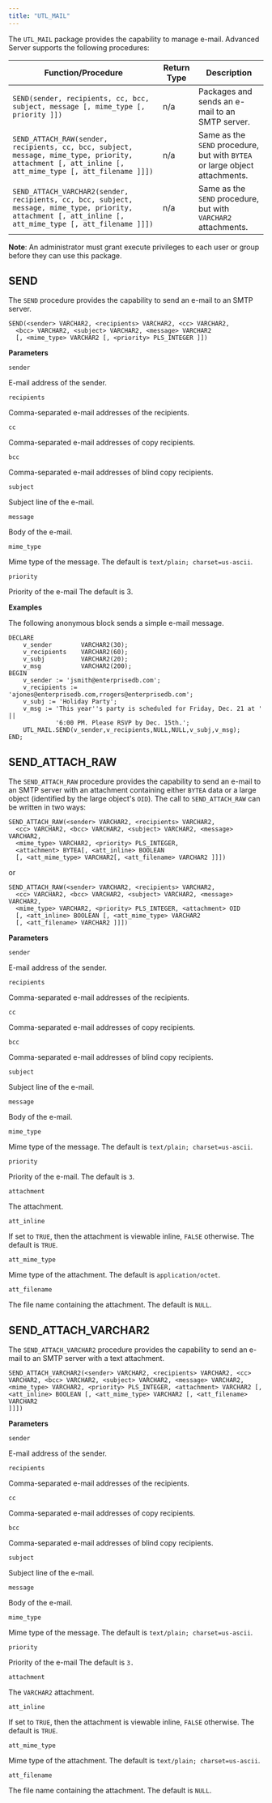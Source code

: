 ```yaml
---
title: "UTL_MAIL"
---
```


The `UTL_MAIL` package provides the capability to manage e-mail. Advanced Server supports the following procedures:

| Function/Procedure                                                                                                                                        | Return Type | Description                                                                 |
| --------------------------------------------------------------------------------------------------------------------------------------------------------- | ----------- | --------------------------------------------------------------------------- |
| `SEND(sender, recipients, cc, bcc, subject, message [, mime_type [, priority ]])`                                                                         | n/a         | Packages and sends an e-mail to an SMTP server.                             |
| `SEND_ATTACH_RAW(sender, recipients, cc, bcc, subject, message, mime_type, priority, attachment [, att_inline [, att_mime_type [, att_filename ]]])`      | n/a         | Same as the `SEND` procedure, but with `BYTEA` or large object attachments. |
| `SEND_ATTACH_VARCHAR2(sender, recipients, cc, bcc, subject, message, mime_type, priority, attachment [, att_inline [, att_mime_type [, att_filename ]]])` | n/a         | Same as the `SEND` procedure, but with `VARCHAR2` attachments.              |

**Note**: An administrator must grant execute privileges to each user or group before they can use this package.

## SEND

The `SEND` procedure provides the capability to send an e-mail to an SMTP server.

```text
SEND(<sender> VARCHAR2, <recipients> VARCHAR2, <cc> VARCHAR2,
  <bcc> VARCHAR2, <subject> VARCHAR2, <message> VARCHAR2
  [, <mime_type> VARCHAR2 [, <priority> PLS_INTEGER ]])
```

**Parameters**

`sender`

 E-mail address of the sender.

`recipients`

 Comma-separated e-mail addresses of the recipients.

`cc`

 Comma-separated e-mail addresses of copy recipients.

`bcc`

 Comma-separated e-mail addresses of blind copy recipients.

`subject`

 Subject line of the e-mail.

`message`

 Body of the e-mail.

`mime_type`

 Mime type of the message. The default is `text/plain; charset=us-ascii`.

`priority`

 Priority of the e-mail The default is 3.

**Examples**

The following anonymous block sends a simple e-mail message.

```text
DECLARE
    v_sender        VARCHAR2(30);
    v_recipients    VARCHAR2(60);
    v_subj          VARCHAR2(20);
    v_msg           VARCHAR2(200);
BEGIN
    v_sender := 'jsmith@enterprisedb.com';
    v_recipients := 'ajones@enterprisedb.com,rrogers@enterprisedb.com';
    v_subj := 'Holiday Party';
    v_msg := 'This year''s party is scheduled for Friday, Dec. 21 at ' ||
             '6:00 PM. Please RSVP by Dec. 15th.';
    UTL_MAIL.SEND(v_sender,v_recipients,NULL,NULL,v_subj,v_msg);
END;
```

## SEND_ATTACH_RAW

The `SEND_ATTACH_RAW` procedure provides the capability to send an e-mail to an SMTP server with an attachment containing either `BYTEA` data or a large object (identified by the large object's `OID`). The call to `SEND_ATTACH_RAW` can be written in two ways:

```text
SEND_ATTACH_RAW(<sender> VARCHAR2, <recipients> VARCHAR2,
  <cc> VARCHAR2, <bcc> VARCHAR2, <subject> VARCHAR2, <message> VARCHAR2,
  <mime_type> VARCHAR2, <priority> PLS_INTEGER,
  <attachment> BYTEA[, <att_inline> BOOLEAN
  [, <att_mime_type> VARCHAR2[, <att_filename> VARCHAR2 ]]])
```

or

```text
SEND_ATTACH_RAW(<sender> VARCHAR2, <recipients> VARCHAR2,
  <cc> VARCHAR2, <bcc> VARCHAR2, <subject> VARCHAR2, <message> VARCHAR2,
  <mime_type> VARCHAR2, <priority> PLS_INTEGER, <attachment> OID
  [, <att_inline> BOOLEAN [, <att_mime_type> VARCHAR2
  [, <att_filename> VARCHAR2 ]]])
```

**Parameters**

`sender`

 E-mail address of the sender.

`recipients`

 Comma-separated e-mail addresses of the recipients.

`cc`

 Comma-separated e-mail addresses of copy recipients.

`bcc`

 Comma-separated e-mail addresses of blind copy recipients.

`subject`

 Subject line of the e-mail.

`message`

 Body of the e-mail.

`mime_type`

 Mime type of the message. The default is `text/plain; charset=us-ascii`.

`priority`

 Priority of the e-mail. The default is `3`.

`attachment`

 The attachment.

`att_inline`

 If set to `TRUE`, then the attachment is viewable inline, `FALSE` otherwise. The default is `TRUE`.

`att_mime_type`

 Mime type of the attachment. The default is `application/octet`.

`att_filename`

 The file name containing the attachment. The default is `NULL`.

## SEND_ATTACH_VARCHAR2

The `SEND_ATTACH_VARCHAR2` procedure provides the capability to send an e-mail to an SMTP server with a text attachment.

```text
SEND_ATTACH_VARCHAR2(<sender> VARCHAR2, <recipients> VARCHAR2, <cc>
VARCHAR2, <bcc> VARCHAR2, <subject> VARCHAR2, <message> VARCHAR2,
<mime_type> VARCHAR2, <priority> PLS_INTEGER, <attachment> VARCHAR2 [,
<att_inline> BOOLEAN [, <att_mime_type> VARCHAR2 [, <att_filename> VARCHAR2
]]])
```

**Parameters**

`sender`

 E-mail address of the sender.

`recipients`

 Comma-separated e-mail addresses of the recipients.

`cc`

 Comma-separated e-mail addresses of copy recipients.

`bcc`

 Comma-separated e-mail addresses of blind copy recipients.

`subject`

 Subject line of the e-mail.

`message`

 Body of the e-mail.

`mime_type`

 Mime type of the message. The default is `text/plain; charset=us-ascii`.

`priority`

 Priority of the e-mail The default is `3.`

`attachment`

 The `VARCHAR2` attachment.

`att_inline`

 If set to `TRUE`, then the attachment is viewable inline, `FALSE` otherwise. The default is `TRUE`.

`att_mime_type`

 Mime type of the attachment. The default is `text/plain; charset=us-ascii`.

`att_filename`

 The file name containing the attachment. The default is `NULL`.
